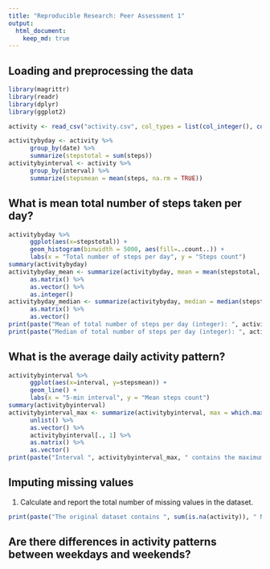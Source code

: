 ```yaml
---
title: "Reproducible Research: Peer Assessment 1"
output: 
  html_document:
    keep_md: true
---
```



## Loading and preprocessing the data
```r
library(magrittr)
library(readr)
library(dplyr)
library(ggplot2)

activity <- read_csv("activity.csv", col_types = list(col_integer(), col_date(), col_integer()))

activitybyday <- activity %>%
      group_by(date) %>%
      summarize(stepstotal = sum(steps))
activitybyinterval <- activity %>%
      group_by(interval) %>%
      summarize(stepsmean = mean(steps, na.rm = TRUE))
```

## What is mean total number of steps taken per day?
```r
activitybyday %>%
      ggplot(aes(x=stepstotal)) +
      geom_histogram(binwidth = 5000, aes(fill=..count..)) +
      labs(x = "Total number of steps per day", y = "Steps count")
summary(activitybyday)
activitybyday_mean <- summarize(activitybyday, mean = mean(stepstotal, na.rm = TRUE)) %>%
      as.matrix() %>%
      as.vector() %>%
      as.integer()
activitybyday_median <- summarize(activitybyday, median = median(stepstotal, na.rm = TRUE)) %>%
      as.matrix() %>%
      as.vector()
print(paste("Mean of total number of steps per day (integer): ", activitybyday_mean))
print(paste("Median of total number of steps per day (integer): ", activitybyday_median))
```

## What is the average daily activity pattern?
```r
activitybyinterval %>%
      ggplot(aes(x=interval, y=stepsmean)) +
      geom_line() +
      labs(x = "5-min interval", y = "Mean steps count")
summary(activitybyinterval)
activitybyinterval_max <- summarize(activitybyinterval, max = which.max(stepsmean)) %>%
      unlist() %>%
      as.vector() %>%
      activitybyinterval[., 1] %>%
      as.matrix() %>%
      as.vector()
print(paste("Interval ", activitybyinterval_max, " contains the maximum number of steps."))
```


## Imputing missing values
1. Calculate and report the total number of missing values in the dataset.
```r
print(paste("The original dataset contains ", sum(is.na(activity)), " NAs."))
```

## Are there differences in activity patterns between weekdays and weekends?
